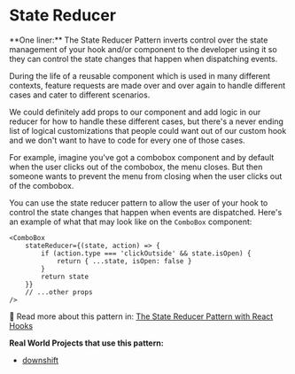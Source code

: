 # State Reducer

<callout-success>
	**One liner:** The State Reducer Pattern inverts control over the state
	management of your hook and/or component to the developer using it so they can
	control the state changes that happen when dispatching events.
</callout-success>

During the life of a reusable component which is used in many different
contexts, feature requests are made over and over again to handle different
cases and cater to different scenarios.

We could definitely add props to our component and add logic in our reducer for
how to handle these different cases, but there's a never ending list of logical
customizations that people could want out of our custom hook and we don't want
to have to code for every one of those cases.

For example, imagine you've got a combobox component and by default when the
user clicks out of the combobox, the menu closes. But then someone wants to
prevent the menu from closing when the user clicks out of the combobox.

You can use the state reducer pattern to allow the user of your hook to control
the state changes that happen when events are dispatched. Here's an example of
what that may look like on the `ComboBox` component:

```tsx
<ComboBox
	stateReducer={(state, action) => {
		if (action.type === 'clickOutside' && state.isOpen) {
			return { ...state, isOpen: false }
		}
		return state
	}}
	// ...other props
/>
```

📜 Read more about this pattern in:
[The State Reducer Pattern with React Hooks](https://kentcdodds.com/blog/the-state-reducer-pattern-with-react-hooks)

**Real World Projects that use this pattern:**

- [downshift](https://github.com/downshift-js/downshift)
